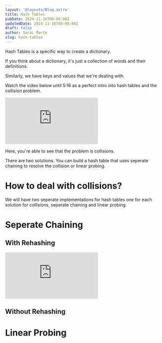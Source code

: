 ```yaml
---
layout: '@layouts/Blog.astro'
title: Hash Tables
pubDate: 2024-11-16T00:00:00Z 
updatedDate: 2024-11-16T00:00:00Z 
draft: false
author: Sarai Marte
slug: hash-tables
---
```


Hash Tables is a specific way to create a dictionary.

If you think about a dictionary, it's just a collection of words and their definitions. 

Similarly, we have keys and values that we're dealing with. 

Watch the video below until 5:16 as a perfect intro into hash tables and the collision problem.

<iframe src="https://www.youtube.com/embed/FsfRsGFHuv4?si=9YG4EIf-j9P4ws4c" title="YouTube video player" frameborder="0" allow="accelerometer; autoplay; clipboard-write; encrypted-media; gyroscope; picture-in-picture; web-share" referrerpolicy="strict-origin-when-cross-origin" allowfullscreen></iframe>

Here, you're able to see that the problem is collisions. 

There are two solutions. You can build a hash table that uses seperate chaining to resolve the collision or linear probing. 

# How to deal with collisions?

We will have two seperate implementations for hash tables one for each solution for collisions, seperate chaining and linear probing.

# Seperate Chaining 

## With Rehashing 
<iframe src="https://www.youtube.com/embed/SNTTT8kbyKg?si=Cj2ShjWFgGYhnv8K" title="YouTube video player" frameborder="0" allow="accelerometer; autoplay; clipboard-write; encrypted-media; gyroscope; picture-in-picture; web-share" referrerpolicy="strict-origin-when-cross-origin" allowfullscreen></iframe>

## Without Rehashing 

# Linear Probing
